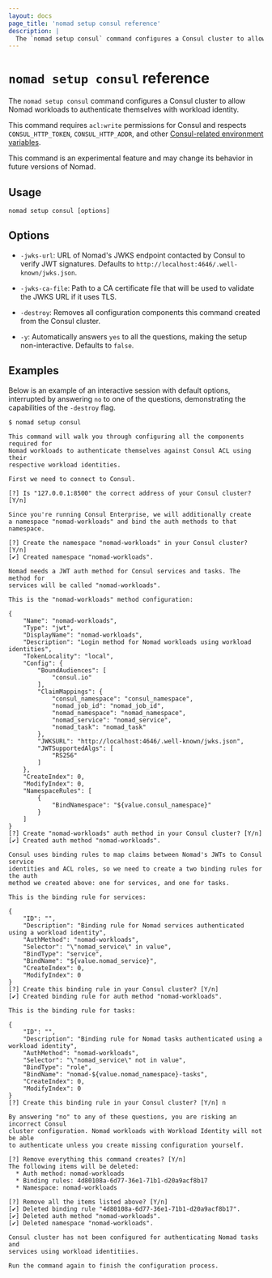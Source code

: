 ```yaml
---
layout: docs
page_title: 'nomad setup consul reference'
description: |
  The `nomad setup consul` command configures a Consul cluster to allow Nomad workloads to authenticate themselves with workload identity.
---
```


# `nomad setup consul` reference

The `nomad setup consul` command configures a Consul cluster to allow Nomad workloads to authenticate themselves with workload identity.

This command requires `acl:write` permissions for Consul and respects
`CONSUL_HTTP_TOKEN`, `CONSUL_HTTP_ADDR`, and other [Consul-related environment
variables][consulenv].

<Warning>

This command is an experimental feature and may change its behavior in future
versions of Nomad.

</Warning>

## Usage

```plaintext
nomad setup consul [options]
```

## Options

- `-jwks-url`: URL of Nomad's JWKS endpoint contacted by Consul to verify JWT
  signatures. Defaults to `http://localhost:4646/.well-known/jwks.json`.

- `-jwks-ca-file`: Path to a CA certificate file that will be used to validate
  the JWKS URL if it uses TLS.

- `-destroy`: Removes all configuration components this command created from the
  Consul cluster.

- `-y`: Automatically answers `yes` to all the questions, making the setup
  non-interactive. Defaults to `false`.

## Examples

Below is an example of an interactive session with default options, interrupted
by answering `no` to one of the questions, demonstrating the capabilities of the
`-destroy` flag.

```shell-session
$ nomad setup consul

This command will walk you through configuring all the components required for
Nomad workloads to authenticate themselves against Consul ACL using their
respective workload identities.

First we need to connect to Consul.

[?] Is "127.0.0.1:8500" the correct address of your Consul cluster? [Y/n]

Since you're running Consul Enterprise, we will additionally create
a namespace "nomad-workloads" and bind the auth methods to that namespace.

[?] Create the namespace "nomad-workloads" in your Consul cluster? [Y/n]
[✔] Created namespace "nomad-workloads".

Nomad needs a JWT auth method for Consul services and tasks. The method for
services will be called "nomad-workloads".

This is the "nomad-workloads" method configuration:

{
    "Name": "nomad-workloads",
    "Type": "jwt",
    "DisplayName": "nomad-workloads",
    "Description": "Login method for Nomad workloads using workload identities",
    "TokenLocality": "local",
    "Config": {
        "BoundAudiences": [
            "consul.io"
        ],
        "ClaimMappings": {
            "consul_namespace": "consul_namespace",
            "nomad_job_id": "nomad_job_id",
            "nomad_namespace": "nomad_namespace",
            "nomad_service": "nomad_service",
            "nomad_task": "nomad_task"
        },
        "JWKSURL": "http://localhost:4646/.well-known/jwks.json",
        "JWTSupportedAlgs": [
            "RS256"
        ]
    },
    "CreateIndex": 0,
    "ModifyIndex": 0,
    "NamespaceRules": [
        {
            "BindNamespace": "${value.consul_namespace}"
        }
    ]
}
[?] Create "nomad-workloads" auth method in your Consul cluster? [Y/n]
[✔] Created auth method "nomad-workloads".

Consul uses binding rules to map claims between Nomad's JWTs to Consul service
identities and ACL roles, so we need to create a two binding rules for the auth
method we created above: one for services, and one for tasks.

This is the binding rule for services:

{
    "ID": "",
    "Description": "Binding rule for Nomad services authenticated using a workload identity",
    "AuthMethod": "nomad-workloads",
    "Selector": "\"nomad_service\" in value",
    "BindType": "service",
    "BindName": "${value.nomad_service}",
    "CreateIndex": 0,
    "ModifyIndex": 0
}
[?] Create this binding rule in your Consul cluster? [Y/n]
[✔] Created binding rule for auth method "nomad-workloads".

This is the binding rule for tasks:

{
    "ID": "",
    "Description": "Binding rule for Nomad tasks authenticated using a workload identity",
    "AuthMethod": "nomad-workloads",
    "Selector": "\"nomad_service\" not in value",
    "BindType": "role",
    "BindName": "nomad-${value.nomad_namespace}-tasks",
    "CreateIndex": 0,
    "ModifyIndex": 0
}
[?] Create this binding rule in your Consul cluster? [Y/n] n

By answering "no" to any of these questions, you are risking an incorrect Consul
cluster configuration. Nomad workloads with Workload Identity will not be able
to authenticate unless you create missing configuration yourself.

[?] Remove everything this command creates? [Y/n]
The following items will be deleted:
  * Auth method: nomad-workloads
  * Binding rules: 4d80108a-6d77-36e1-71b1-d20a9acf8b17
  * Namespace: nomad-workloads

[?] Remove all the items listed above? [Y/n]
[✔] Deleted binding rule "4d80108a-6d77-36e1-71b1-d20a9acf8b17".
[✔] Deleted auth method "nomad-workloads".
[✔] Deleted namespace "nomad-workloads".

Consul cluster has not been configured for authenticating Nomad tasks and
services using workload identitiies.

Run the command again to finish the configuration process.
```

[consulenv]: /consul/commands#environment-variables
